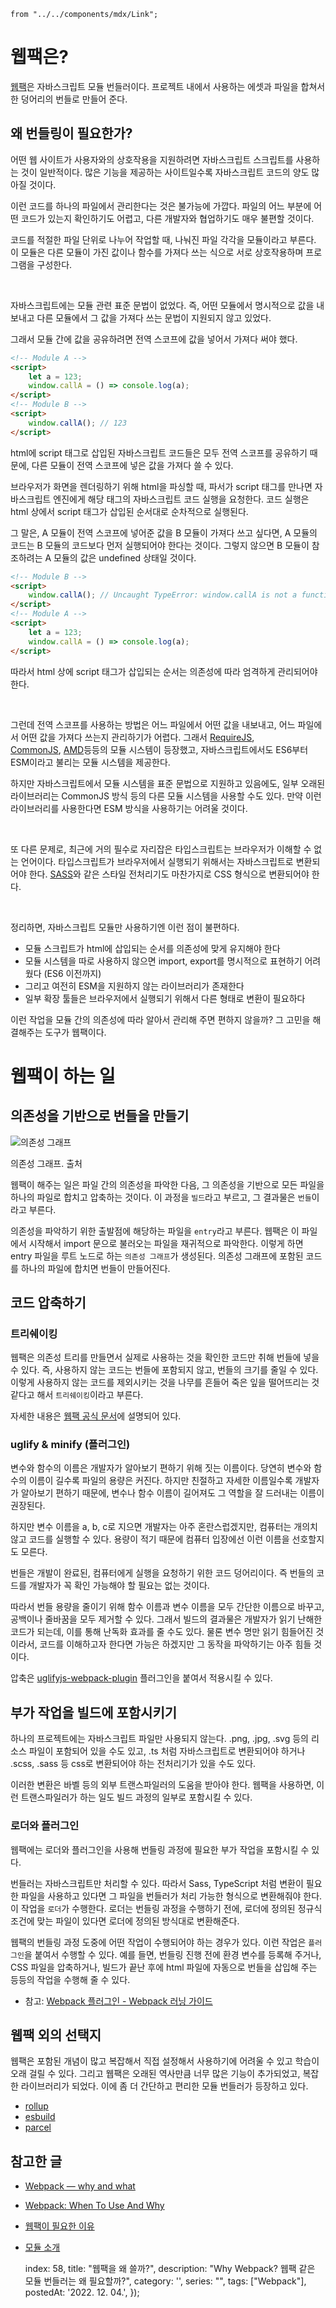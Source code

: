     from "../../components/mdx/Link";

# 웹팩은?

[웹팩](https://webpack.kr/)은 자바스크립트 모듈 번들러이다. 프로젝트 내에서 사용하는 에셋과 파일을 합쳐서 한 덩어리의 번들로 만들어 준다.

## 왜 번들링이 필요한가?

어떤 웹 사이트가 사용자와의 상호작용을 지원하려면 자바스크립트 스크립트를 사용하는 것이 일반적이다. 많은 기능을 제공하는 사이트일수록 자바스크립트 코드의 양도 많아질 것이다.

이런 코드를 하나의 파일에서 관리한다는 것은 불가능에 가깝다. 파일의 어느 부분에 어떤 코드가 있는지 확인하기도 어렵고, 다른 개발자와 협업하기도 매우 불편할 것이다.

코드를 적절한 파일 단위로 나누어 작업할 때, 나눠진 파일 각각을 모듈이라고 부른다. 이 모듈은 다른 모듈이 가진 값이나 함수를 가져다 쓰는 식으로 서로 상호작용하며 프로그램을 구성한다.

<br/>

자바스크립트에는 모듈 관련 표준 문법이 없었다. 즉, 어떤 모듈에서 명시적으로 값을 내보내고 다른 모듈에서 그 값을 가져다 쓰는 문법이 지원되지 않고 있었다.

그래서 모듈 간에 값을 공유하려면 전역 스코프에 값을 넣어서 가져다 써야 했다.

```html
<!-- Module A -->
<script>
    let a = 123;
    window.callA = () => console.log(a);
</script>
<!-- Module B -->
<script>
    window.callA(); // 123
</script>
```

html에 script 태그로 삽입된 자바스크립트 코드들은 모두 전역 스코프를 공유하기 때문에, 다른 모듈이 전역 스코프에 넣은 값을 가져다 쓸 수 있다.

브라우저가 화면을 렌더링하기 위해 html을 파싱할 때, 파서가 script 태그를 만나면 자바스크립트 엔진에게 해당 태그의 자바스크립트 코드 실행을 요청한다. 코드 실행은 html 상에서 script 태그가 삽입된 순서대로 순차적으로 실행된다.

그 말은, A 모듈이 전역 스코프에 넣어준 값을 B 모듈이 가져다 쓰고 싶다면, A 모듈의 코드는 B 모듈의 코드보다 먼저 실행되어야 한다는 것이다. 그렇지 않으면 B 모듈이 참조하려는 A 모듈의 값은 undefined 상태일 것이다.

```html
<!-- Module B -->
<script>
    window.callA(); // Uncaught TypeError: window.callA is not a function
</script>
<!-- Module A -->
<script>
    let a = 123;
    window.callA = () => console.log(a);
</script>
```

따라서 html 상에 script 태그가 삽입되는 순서는 의존성에 따라 엄격하게 관리되어야 한다.

<br/>

그런데 전역 스코프를 사용하는 방법은 어느 파일에서 어떤 값을 내보내고, 어느 파일에서 어떤 값을 가져다 쓰는지 관리하기가 어렵다. 그래서 [RequireJS](https://requirejs.org/), [CommonJS](https://en.wikipedia.org/wiki/CommonJS), [AMD](https://github.com/amdjs/amdjs-api/blob/master/AMD.md)등등의 모듈 시스템이 등장했고, 자바스크립트에서도  ES6부터 ESM이라고 불리는 모듈 시스템을 제공한다.

하지만 자바스크립트에서 모듈 시스템을 표준 문법으로 지원하고 있음에도, 일부 오래된 라이브러리는 CommonJS 방식 등의 다른 모듈 시스템을 사용할 수도 있다. 만약 이런 라이브러리를 사용한다면 ESM 방식을 사용하기는 어려울 것이다.

<br/>

또 다른 문제로, 최근에 거의 필수로 자리잡은 타입스크립트는 브라우저가 이해할 수 없는 언어이다. 타입스크립트가 브라우저에서 실행되기 위해서는 자바스크립트로 변환되어야 한다. [SASS](https://github.com/sass/sass)와 같은 스타일 전처리기도 마찬가지로 CSS 형식으로 변환되어야 한다.

<br/>

정리하면, 자바스크립트 모듈만 사용하기엔 이런 점이 불편하다.

- 모듈 스크립트가 html에 삽입되는 순서를 의존성에 맞게 유지해야 한다
- 모듈 시스템을 따로 사용하지 않으면 import, export를 명시적으로 표현하기 어려웠다 (ES6 이전까지)
- 그리고 여전히 ESM을 지원하지 않는 라이브러리가 존재한다
- 일부 확장 툴들은 브라우저에서 실행되기 위해서 다른 형태로 변환이 필요하다

이런 작업을 모듈 간의 의존성에 따라 알아서 관리해 주면 편하지 않을까? 그 고민을 해결해주는 도구가 웹팩이다.

# 웹팩이 하는 일

## 의존성을 기반으로 번들을 만들기

![의존성 그래프](/image/58-webpack/1-dependency-graph.png)

<Caption>의존성 그래프. <Link href={'https://webpack.kr/'}>출처</Link></Caption>

웹팩이 해주는 일은 파일 간의 의존성을 파악한 다음, 그 의존성을 기반으로 모든 파일을 하나의 파일로 합치고 압축하는 것이다. 이 과정을 `빌드`라고 부르고, 그 결과물은 `번들`이라고 부른다.

의존성을 파악하기 위한 출발점에 해당하는 파일을 `entry`라고 부른다. 웹팩은 이 파일에서 시작해서 import 문으로 불러오는 파일을 재귀적으로 파악한다. 이렇게 하면 entry 파일을 루트 노드로 하는 `의존성 그래프`가 생성된다. 의존성 그래프에 포함된 코드를 하나의 파일에 합치면 번들이 만들어진다.

## 코드 압축하기

### 트리쉐이킹

웹팩은 의존성 트리를 만들면서 실제로 사용하는 것을 확인한 코드만 취해 번들에 넣을 수 있다. 즉, 사용하지 않는 코드는 번들에 포함되지 않고, 번들의 크기를 줄일 수 있다. 이렇게 사용하지 않는 코드를 제외시키는 것을 나무를 흔들어 죽은 잎을 떨어뜨리는 것 같다고 해서 `트리쉐이킹`이라고 부른다.

자세한 내용은 [웹팩 공식 문서](https://webpack.kr/guides/tree-shaking/)에 설명되어 있다.

### uglify & minify (플러그인)

변수와 함수의 이름은 개발자가 알아보기 편하기 위해 짓는 이름이다. 당연히 변수와 함수의 이름이 길수록 파일의 용량은 커진다. 하지만 친절하고 자세한 이름일수록 개발자가 알아보기 편하기 때문에, 변수나 함수 이름이 길어져도 그 역할을 잘 드러내는 이름이 권장된다.

하지만 변수 이름을 a, b, c로 지으면 개발자는 아주 혼란스럽겠지만, 컴퓨터는 개의치 않고 코드를 실행할 수 있다. 용량이 적기 때문에 컴퓨터 입장에선 이런 이름을 선호할지도 모른다.

번들은 개발이 완료된, 컴퓨터에게 실행을 요청하기 위한 코드 덩어리이다. 즉 번들의 코드를 개발자가 꼭 확인 가능해야 할 필요는 없는 것이다.

따라서 번들 용량을 줄이기 위해 함수 이름과 변수 이름을 모두 간단한 이름으로 바꾸고, 공백이나 줄바꿈을 모두 제거할 수 있다. 그래서 빌드의 결과물은 개발자가 읽기 난해한 코드가 되는데, 이를 통해 난독화 효과를 줄 수도 있다. 물론 변수 명만 읽기 힘들어진 것이라서, 코드를 이해하고자 한다면 가능은 하겠지만 그 동작을 파악하기는 아주 힘들 것이다.

압축은 [uglifyjs-webpack-plugin](https://www.npmjs.com/package/uglifyjs-webpack-plugin) 플러그인을 붙여서 적용시킬 수 있다.

## 부가 작업을 빌드에 포함시키기

하나의 프로젝트에는 자바스크립트 파일만 사용되지 않는다. .png, .jpg, .svg 등의 리소스 파일이 포함되어 있을 수도 있고, .ts 처럼 자바스크립트로 변환되어야 하거나 .scss, .sass 등 css로 변환되어야 하는 전처리기가 있을 수도 있다.

이러한 변환은 바벨 등의 외부 트랜스파일러의 도움을 받아야 한다. 웹팩을 사용하면, 이런 트랜스파일러가 하는 일도 빌드 과정의 일부로 포함시킬 수 있다.

### 로더와 플러그인

웹팩에는 로더와 플러그인을 사용해 번들링 과정에 필요한 부가 작업을 포함시킬 수 있다.

번들러는 자바스크립트만 처리할 수 있다. 따라서 Sass, TypeScript 처럼 변환이 필요한 파일을 사용하고 있다면 그 파일을 번들러가 처리 가능한 형식으로 변환해줘야 한다. 이 작업을 `로더`가 수행한다. 로더는 번들링 과정을 수행하기 전에, 로더에 정의된 정규식 조건에 맞는 파일이 있다면 로더에 정의된 방식대로 변환해준다.

웹팩의 번들링 과정 도중에 어떤 작업이 수행되어야 하는 경우가 있다. 이런 작업은 `플러그인`을 붙여서 수행할 수 있다. 예를 들면, 번들링 진행 전에 환경 변수를 등록해 주거나, CSS 파일을 압축하거나, 빌드가 끝난 후에 html 파일에 자동으로 번들을 삽입해 주는 등등의 작업을 수행해 줄 수 있다.

- 참고: [Webpack 플러그인 - Webpack 러닝 가이드](https://yamoo9.gitbook.io/webpack/webpack/webpack-plugins)

## 웹팩 외의 선택지

웹팩은 포함된 개념이 많고 복잡해서 직접 설정해서 사용하기에 어려울 수 있고 학습이 오래 걸릴 수 있다. 그리고 웹팩은 오래된 역사만큼 너무 많은 기능이 추가되었고, 복잡한 라이브러리가 되었다. 이에 좀 더 간단하고 편리한 모듈 번들러가 등장하고 있다.

- [rollup](https://github.com/rollup/rollup)
- [esbuild](https://github.com/evanw/esbuild)
- [parcel](https://github.com/parcel-bundler/parcel)

## 참고한 글

- [Webpack — why and what](https://medium.com/js-imaginea/webpack-why-and-what-4948433cc2d3)
- [Webpack: When To Use And Why](https://andrewray.me/blog/webpack-when-to-use-and-why)
- [웹팩이 필요한 이유](https://joshua1988.github.io/webpack-guide/motivation/why-webpack.html#%EC%9B%B9%ED%8C%A9%EC%9D%98-%EB%93%B1%EC%9E%A5-%EB%B0%B0%EA%B2%BD)
- [모듈 소개](https://ko.javascript.info/modules-intro)

    index: 58,
    title: "웹팩을 왜 쓸까?",
    description: "Why Webpack? 웹팩 같은 모듈 번들러는 왜 필요할까?",
    category: '',
    series: "",
    tags: ["Webpack"],
    postedAt: '2022. 12. 04.',
});
